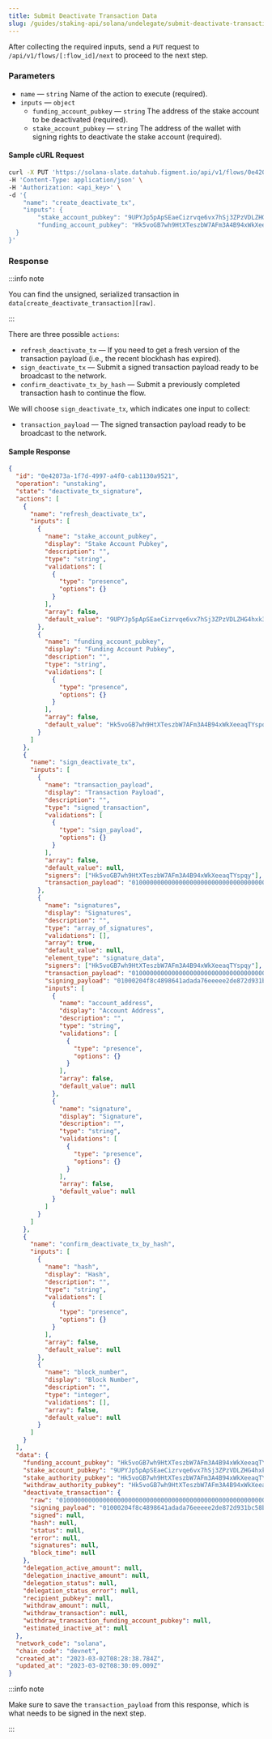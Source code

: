 ```yaml
---
title: Submit Deactivate Transaction Data
slug: /guides/staking-api/solana/undelegate/submit-deactivate-transaction-data
---
```


After collecting the required inputs, send a `PUT` request to `/api/v1/flows/[:flow_id]/next` to proceed to the next step.

### Parameters

- `name` &mdash; `string` Name of the action to execute (required).
- `inputs` &mdash; `object`
  - `funding_account_pubkey` &mdash; `string` The address of the stake account to be deactivated (required).
  - `stake_account_pubkey` &mdash; `string` The address of the wallet with signing rights to deactivate the stake account (required).

#### Sample cURL Request

```bash {5-9}
curl -X PUT 'https://solana-slate.datahub.figment.io/api/v1/flows/0e42073a-1f7d-4997-a4f0-cab1130a9521/next' \
-H 'Content-Type: application/json' \
-H 'Authorization: <api_key>' \
-d '{
	"name": "create_deactivate_tx",
	"inputs": {
		"stake_account_pubkey": "9UPYJp5pApSEaeCizrvqe6vx7hSj3ZPzVDLZHG4hxk3x",
		"funding_account_pubkey": "Hk5voGB7wh9HtXTeszbW7AFm3A4B94xWkXeeaqTYspqy"
  }
}'
```

### Response

:::info note

You can find the unsigned, serialized transaction in `data[create_deactivate_transaction][raw]`.

:::

There are three possible `actions`:

- `refresh_deactivate_tx` &mdash; If you need to get a fresh version of the transaction payload (i.e., the recent blockhash has expired).
- `sign_deactivate_tx` &mdash; Submit a signed transaction payload ready to be broadcast to the network.
- `confirm_deactivate_tx_by_hash` &mdash; Submit a previously completed transaction hash to continue the flow.

We will choose `sign_deactivate_tx`, which indicates one input to collect:

- `transaction_payload` &mdash; The signed transaction payload ready to be broadcast to the network.

#### Sample Response

```json {3-4,7,40,43,56,104,107}
{
  "id": "0e42073a-1f7d-4997-a4f0-cab1130a9521",
  "operation": "unstaking",
  "state": "deactivate_tx_signature",
  "actions": [
    {
      "name": "refresh_deactivate_tx",
      "inputs": [
        {
          "name": "stake_account_pubkey",
          "display": "Stake Account Pubkey",
          "description": "",
          "type": "string",
          "validations": [
            {
              "type": "presence",
              "options": {}
            }
          ],
          "array": false,
          "default_value": "9UPYJp5pApSEaeCizrvqe6vx7hSj3ZPzVDLZHG4hxk3x"
        },
        {
          "name": "funding_account_pubkey",
          "display": "Funding Account Pubkey",
          "description": "",
          "type": "string",
          "validations": [
            {
              "type": "presence",
              "options": {}
            }
          ],
          "array": false,
          "default_value": "Hk5voGB7wh9HtXTeszbW7AFm3A4B94xWkXeeaqTYspqy"
        }
      ]
    },
    {
      "name": "sign_deactivate_tx",
      "inputs": [
        {
          "name": "transaction_payload",
          "display": "Transaction Payload",
          "description": "",
          "type": "signed_transaction",
          "validations": [
            {
              "type": "sign_payload",
              "options": {}
            }
          ],
          "array": false,
          "default_value": null,
          "signers": ["Hk5voGB7wh9HtXTeszbW7AFm3A4B94xWkXeeaqTYspqy"],
          "transaction_payload": "010000000000000000000000000000000000000000000000000000000000000000000000000000000000000000000000000000000000000000000000000000000001000204f8c4898641adada76eeeee2de872d931bc58bfb2ce5b79734e32808cc501a5347de1a9be894d367a1544b885b2e3c4f9f7e79728ae5177f7b39c76a35112136f06a1d8179137542a983437bdfe2a7ab2557f535c8a78722b68a49dc00000000006a7d51718c774c928566398691d5eb68b5eb8a39b4b6d5c73555b210000000023652dc33a447d52fa6da4e090bb2c792e8bcff1a7af9a2d3ce91a994c8779e90102030103000405000000"
        },
        {
          "name": "signatures",
          "display": "Signatures",
          "description": "",
          "type": "array_of_signatures",
          "validations": [],
          "array": true,
          "default_value": null,
          "element_type": "signature_data",
          "signers": ["Hk5voGB7wh9HtXTeszbW7AFm3A4B94xWkXeeaqTYspqy"],
          "transaction_payload": "010000000000000000000000000000000000000000000000000000000000000000000000000000000000000000000000000000000000000000000000000000000001000204f8c4898641adada76eeeee2de872d931bc58bfb2ce5b79734e32808cc501a5347de1a9be894d367a1544b885b2e3c4f9f7e79728ae5177f7b39c76a35112136f06a1d8179137542a983437bdfe2a7ab2557f535c8a78722b68a49dc00000000006a7d51718c774c928566398691d5eb68b5eb8a39b4b6d5c73555b210000000023652dc33a447d52fa6da4e090bb2c792e8bcff1a7af9a2d3ce91a994c8779e90102030103000405000000",
          "signing_payload": "01000204f8c4898641adada76eeeee2de872d931bc58bfb2ce5b79734e32808cc501a5347de1a9be894d367a1544b885b2e3c4f9f7e79728ae5177f7b39c76a35112136f06a1d8179137542a983437bdfe2a7ab2557f535c8a78722b68a49dc00000000006a7d51718c774c928566398691d5eb68b5eb8a39b4b6d5c73555b210000000023652dc33a447d52fa6da4e090bb2c792e8bcff1a7af9a2d3ce91a994c8779e90102030103000405000000",
          "inputs": [
            {
              "name": "account_address",
              "display": "Account Address",
              "description": "",
              "type": "string",
              "validations": [
                {
                  "type": "presence",
                  "options": {}
                }
              ],
              "array": false,
              "default_value": null
            },
            {
              "name": "signature",
              "display": "Signature",
              "description": "",
              "type": "string",
              "validations": [
                {
                  "type": "presence",
                  "options": {}
                }
              ],
              "array": false,
              "default_value": null
            }
          ]
        }
      ]
    },
    {
      "name": "confirm_deactivate_tx_by_hash",
      "inputs": [
        {
          "name": "hash",
          "display": "Hash",
          "description": "",
          "type": "string",
          "validations": [
            {
              "type": "presence",
              "options": {}
            }
          ],
          "array": false,
          "default_value": null
        },
        {
          "name": "block_number",
          "display": "Block Number",
          "description": "",
          "type": "integer",
          "validations": [],
          "array": false,
          "default_value": null
        }
      ]
    }
  ],
  "data": {
    "funding_account_pubkey": "Hk5voGB7wh9HtXTeszbW7AFm3A4B94xWkXeeaqTYspqy",
    "stake_account_pubkey": "9UPYJp5pApSEaeCizrvqe6vx7hSj3ZPzVDLZHG4hxk3x",
    "stake_authority_pubkey": "Hk5voGB7wh9HtXTeszbW7AFm3A4B94xWkXeeaqTYspqy",
    "withdraw_authority_pubkey": "Hk5voGB7wh9HtXTeszbW7AFm3A4B94xWkXeeaqTYspqy",
    "deactivate_transaction": {
      "raw": "010000000000000000000000000000000000000000000000000000000000000000000000000000000000000000000000000000000000000000000000000000000001000204f8c4898641adada76eeeee2de872d931bc58bfb2ce5b79734e32808cc501a5347de1a9be894d367a1544b885b2e3c4f9f7e79728ae5177f7b39c76a35112136f06a1d8179137542a983437bdfe2a7ab2557f535c8a78722b68a49dc00000000006a7d51718c774c928566398691d5eb68b5eb8a39b4b6d5c73555b210000000023652dc33a447d52fa6da4e090bb2c792e8bcff1a7af9a2d3ce91a994c8779e90102030103000405000000",
      "signing_payload": "01000204f8c4898641adada76eeeee2de872d931bc58bfb2ce5b79734e32808cc501a5347de1a9be894d367a1544b885b2e3c4f9f7e79728ae5177f7b39c76a35112136f06a1d8179137542a983437bdfe2a7ab2557f535c8a78722b68a49dc00000000006a7d51718c774c928566398691d5eb68b5eb8a39b4b6d5c73555b210000000023652dc33a447d52fa6da4e090bb2c792e8bcff1a7af9a2d3ce91a994c8779e90102030103000405000000",
      "signed": null,
      "hash": null,
      "status": null,
      "error": null,
      "signatures": null,
      "block_time": null
    },
    "delegation_active_amount": null,
    "delegation_inactive_amount": null,
    "delegation_status": null,
    "delegation_status_error": null,
    "recipient_pubkey": null,
    "withdraw_amount": null,
    "withdraw_transaction": null,
    "withdraw_transaction_funding_account_pubkey": null,
    "estimated_inactive_at": null
  },
  "network_code": "solana",
  "chain_code": "devnet",
  "created_at": "2023-03-02T08:28:38.784Z",
  "updated_at": "2023-03-02T08:30:09.009Z"
}
```

:::info note

Make sure to save the `transaction_payload` from this response, which is what needs to be signed in the next step.

:::
